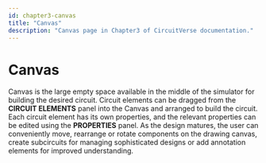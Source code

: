 ```yaml
---
id: chapter3-canvas
title: "Canvas"
description: "Canvas page in Chapter3 of CircuitVerse documentation."
---
```



# Canvas
Canvas is the large empty space available in the middle of the simulator for building the desired circuit. Circuit elements can be dragged from the **CIRCUIT ELEMENTS** panel into the Canvas and arranged to build the circuit. Each circuit element has its own properties, and the relevant properties can be edited using the **PROPERTIES** panel. As the design matures, the user can conveniently move, rearrange or rotate components on the drawing canvas, create subcircuits for managing sophisticated designs or add annotation elements for improved understanding.